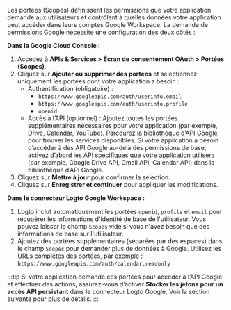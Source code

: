 Les portées (Scopes) définissent les permissions que votre application demande aux utilisateurs et contrôlent à quelles données votre application peut accéder dans leurs comptes Google Workspace. La demande de permissions Google nécessite une configuration des deux côtés :

**Dans la Google Cloud Console :**

1. Accédez à **APIs & Services > Écran de consentement OAuth > Portées (Scopes)**.
2. Cliquez sur **Ajouter ou supprimer des portées** et sélectionnez uniquement les portées dont votre application a besoin :
   - Authentification (obligatoire) :
     - `https://www.googleapis.com/auth/userinfo.email`
     - `https://www.googleapis.com/auth/userinfo.profile`
     - `openid`
   - Accès à l’API (optionnel) : Ajoutez toutes les portées supplémentaires nécessaires pour votre application (par exemple, Drive, Calendar, YouTube). Parcourez la [bibliothèque d’API Google](https://console.cloud.google.com/apis/library) pour trouver les services disponibles. Si votre application a besoin d’accéder à des API Google au-delà des permissions de base, activez d’abord les API spécifiques que votre application utilisera (par exemple, Google Drive API, Gmail API, Calendar API) dans la bibliothèque d’API Google.
3. Cliquez sur **Mettre à jour** pour confirmer la sélection.
4. Cliquez sur **Enregistrer et continuer** pour appliquer les modifications.

**Dans le connecteur Logto Google Workspace :**

1. Logto inclut automatiquement les portées `openid`, `profile` et `email` pour récupérer les informations d'identité de base de l'utilisateur. Vous pouvez laisser le champ `Scopes` vide si vous n'avez besoin que des informations de base sur l'utilisateur.
2. Ajoutez des portées supplémentaires (séparées par des espaces) dans le champ `Scopes` pour demander plus de données à Google. Utilisez les URLs complètes des portées, par exemple : `https://www.googleapis.com/auth/calendar.readonly`

:::tip
Si votre application demande ces portées pour accéder à l’API Google et effectuer des actions, assurez-vous d’activer **Stocker les jetons pour un accès API persistant** dans le connecteur Logto Google. Voir la section suivante pour plus de détails.
:::
